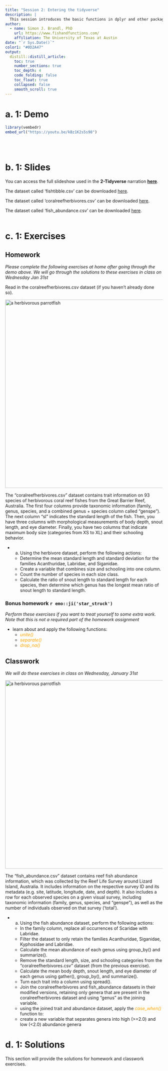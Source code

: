 ```yaml
---
title: "Session 2: Entering the tidyverse"
description: |
  This session introduces the basic functions in dplyr and other packages within the tidyverse. 
author:
  - name: Simon J. Brandl, PhD
    url: https://www.fishandfunctions.com/
    affiliation: The University of Texas at Austin
date: "`r Sys.Date()`"
color1: "#0D2A47"
output:
  distill::distill_article:
    toc: true
    number_sections: true
    toc_depth: 4
    code_folding: false
    toc_float: true
    collapsed: false
    smooth_scroll: true
---
```



# a. 1: Demo

```r
library(vembedr)
embed_url("https://youtu.be/kBz1K2s5s98")
```
<br>
<br>

# b. 1: Slides

You can access the full slideshow used in the **2-Tidyverse** narration **[here](https://simonjbrandl.github.io/mce_xaringan_slides/02-tidyverse.html)**.

The dataset called 'fishtibble.csv' can be downloaded [here](data/fishtibble.csv).

The dataset called 'coralreefherbivores.csv' can be downloaded [here](data/coralreefherbivores.csv).

The dataset called 'fish_abundance.csv' can be downloaded [here](data/fish_abundance.csv).
<br>
<br>

# c. 1: Exercises

## Homework

_Please complete the following exercises at home after going through the demo above. We will go through the solutions to these exercises in class on Wednesday Jan 31st_

Read in the coralreefherbivores.csv dataset (if you haven't already done so). 

<img src="images/microrhinos.jpg" alt="a herbivorous parrotfish" width="600"/>

The “coralreefherbivores.csv” dataset contains trait information on 93 species of herbivorous coral reef fishes from the Great Barrier Reef, Australia. The first four columns provide taxonomic information (family, genus, species, and a combined genus + species column called “genspe”). The next column “sl” indicates the standard length of the fish. Then, you have three columns with morphological measurements of body depth, snout length, and eye diameter. Finally, you have two columns that indicate maximum body size (categories from XS to XL) and their schooling behavior. 

- a) Using the herbivore dataset, perform the following actions:
  - Determine the mean standard length and standard deviation for the families Acanthuridae, Labridae, and Siganidae. 
  - Create a variable that combines size and schooling into one column.
  - Count the number of species in each size class.
  - Calculate the ratio of snout length to standard length for each species, then determine which genus has the longest mean ratio of snout length to standard length.
  
### Bonus homework `r emo::ji('star_struck')`

_Perform these exercises if you want to treat yourself to some extra work. Note that this is not a required part of the homework assignment_

- learn about and apply the following functions:
  - <span style="color:orange"> *unite()* </span>
  - <span style="color:orange"> *separate()* </span>
  - <span style="color:orange"> *drop_na()* </span>
    
## Classwork

_We will do these exercises in class on Wednesday, January 31st_

<img src="images/IMG_4622.jpg" alt="a herbivorous parrotfish" width="600"/>


The “fish_abundance.csv” dataset contains reef fish abundance information, which was collected by the Reef Life Survey around Lizard Island, Australia. It includes information on the respective survey ID and its metadata (e.g. site, latitude, longitude, date, and depth). It also includes a row for each observed species on a given visual survey, including taxonomic information (family, genus, species, and “genspe”), as well as the number of individuals observed on that survey (‘total’).

- a) Using the fish abundance dataset, perform the following actions:
  - In the family column, replace all occurrences of Scaridae with Labridae.
  - Filter the dataset to only retain the families Acanthuridae, Siganidae, Kyphosidae and Labridae.
  - Calculate the mean abundance of each genus using group_by() and summarize().
  - Remove the standard length, size, and schooling categories from the “coralreefherbivores.csv” dataset (from the previous exercise).
  - Calculate the mean body depth, snout length, and eye diameter of each genus using gather(), group_by(), and summarize().
  - Turn each trait into a column using spread().
  - Join the coralreefherbivores and fish_abundance datasets in their modified versions, retaining only genera that are present in the coralreefherbivores dataset and using “genus” as the joining variable.
  - using the joined trait and abundance dataset, apply the <span style="color:orange"> *case_when()* </span> function to:
  - create a new variable that separates genera into high (>=2.0) and low (<2.0) abundance genera

# d. 1: Solutions

This section will provide the solutions for homework and classwork exercises.





